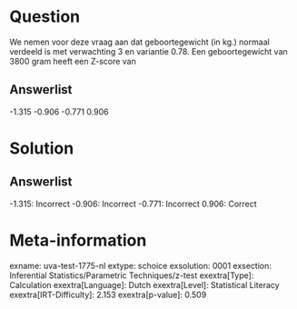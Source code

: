 Question
========

We nemen voor deze vraag aan dat geboortegewicht (in kg.) normaal
verdeeld is met verwachting 3 en variantie 0.78. Een geboortegewicht van
3800 gram heeft een Z-score van

Answerlist
----------

-1.315
-0.906
-0.771
0.906

Solution
========

Answerlist
----------

-1.315: Incorrect
-0.906: Incorrect
-0.771: Incorrect
0.906: Correct

Meta-information
================
exname: uva-test-1775-nl
extype: schoice
exsolution: 0001
exsection: Inferential Statistics/Parametric Techniques/z-test
exextra[Type]: Calculation
exextra[Language]: Dutch
exextra[Level]: Statistical Literacy
exextra[IRT-Difficulty]: 2.153
exextra[p-value]: 0.509
